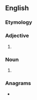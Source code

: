 ==English==

===Etymology===
{{prefix|en|multi|colour}}

===Adjective===
{{head|en|adjective}}

# {{standard spelling of|from=British|from2=Canada|lang=en|multicolor}}

===Noun===
{{en-noun|-}}

# {{standard spelling of|from=British|from2=Canada|lang=en|multicolor}}

===Anagrams===
* {{anagrams|en|collutorium}}